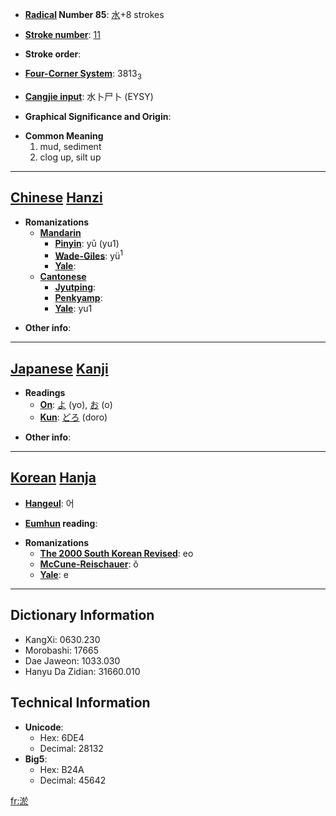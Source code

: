 * '''[[Wiktionary:Chinese radical index| Radical]] Number 85''': [[Wiktionary:Chinese radical index 水|水]]+8 strokes

* '''[[Wiktionary:Chinese total strokes index|Stroke number]]''': [[Wiktionary:Chinese total strokes index 11|11]]

* '''Stroke order''': 

* '''[[Wiktionary:Chinese four corner index|Four-Corner System]]''': 3813<sub>3</sub>

* '''[[Wiktionary:Chinese Cangjie index|Cangjie input]]''': 水卜尸卜 (EYSY)

* '''Graphical Significance and Origin''': 

* '''Common Meaning'''
*#mud, sediment
*# clog up, silt up


----

== [[Chinese]] [[Hanzi]] ==

* '''Romanizations'''
** '''[[Mandarin]]'''
*** '''[[Pinyin]]''': yū (yu1)
*** '''[[Wade-Giles]]''': yü<sup>1</sup>
*** '''[[Yale]]''': 
** '''[[Cantonese]]'''
*** '''[[Jyutping]]''':
*** '''[[Penkyamp]]''': 
*** '''[[Yale]]''': yu1

* '''Other info''': 

----

== [[Japanese]] [[Kanji]] ==

* '''Readings'''
** '''[[On]]''': [[よ]] (yo), [[お]] (o)
** '''[[Kun]]''': [[どろ]] (doro)

* '''Other info''':  

----

== [[Korean]] [[Hanja]] ==

* '''[[Hangeul]]''': 어

* '''[[Eumhun]] reading''': 

* '''Romanizations'''
** '''[[The 2000 South Korean Revised Romanization|The 2000 South Korean Revised]]''': eo
** '''[[McCune-Reischauer]]''': ŏ
** '''[[Yale]]''': e

----

== Dictionary Information ==

* KangXi: 0630.230
* Morobashi: 17665
* Dae Jaweon: 1033.030
* Hanyu Da Zidian: 31660.010

== Technical Information ==

* '''Unicode''':
** Hex: 6DE4
** Decimal: 28132
* '''Big5''':
** Hex: B24A
** Decimal: 45642

[[fr:淤]]